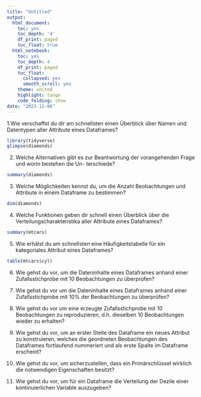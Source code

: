 ```yaml
---
title: "Untitled"
output:
  html_document:
    toc: yes
    toc_depth: '4'
    df_print: paged
    toc_float: true
  html_notebook:
    toc: yes
    toc_depth: 4
    df_print: paged
    toc_float:
      collapsed: yes
      smooth_scroll: yes
    theme: united
    highlight: tango
    code_folding: show
date: "2023-11-06"
---
```




1.Wie verschaffst du dir am schnellsten einen Überblick über Namen und Datentypen aller Attribute eines Dataframes? 
```r
library(tidyverse)
glimpse(diamonds)
```


2. Welche Alternativen gibt es zur Beantwortung der vorangehenden Frage und worin bestehen die Un- terschiede? 
```r
summary(diamonds)
```

3. Welche Möglichkeiten kennst du, um die Anzahl Beobachtungen und Attribute in einem Dataframe zu bestimmen? 
```r
dim(diamonds)
```


4. Welche Funktionen geben dir schnell einen Überblick über die Verteilungscharakteristika aller Attribute eines Dataframes? 
```r
summary(mtcars)
```


5. Wie erhälst du am schnellsten eine Häufigkeitstabelle für ein kategoriales Attribut eines Dataframes? 
```r
table(mtcars$cyl)
```


6. Wie gehst du vor, um die Dateninhalte eines Dataframes anhand einer Zufallsstichprobe mit 10 Beobachtungen zu überprüfen? 


7. Wie gehst du vor um die Dateninhalte eines Dataframes anhand einer Zufallsstichprobe mit 10% der Beobachtungen zu überprüfen? 


8. Wie gehst du vor um eine erzeugte Zufallsstichprobe mit 10 Beobachtungen zu reproduzieren, d.h. dieselben 10 Beobachtungen wieder zu erhalten? 


9. Wie gehst du vor, um an erster Stelle des Dataframe ein neues Attribut zu konstruieren, welches die geordneten Beobachtungen des Dataframes fortlaufend nummeriert und als erste Spalte im Dataframe erscheint? 


10. Wie gehst du vor, um sicherzustellen, dass ein Primärschlüssel wirklich die notwendigen Eigenschaften besitzt? 


11. Wie gehst du vor, um für ein Dataframe die Verteilung der Dezile einer kontinuierlichen Variable auszugeben?



